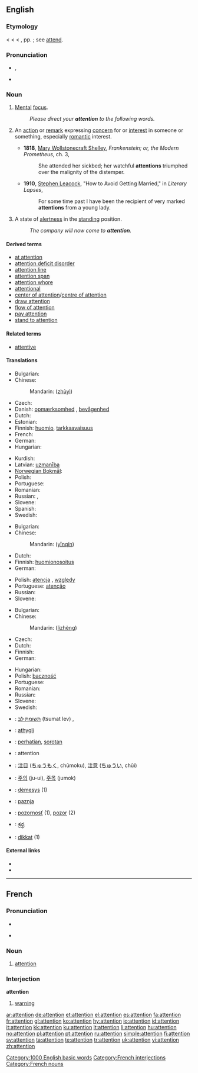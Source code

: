 {{wikipedia}}
==English==

{{rank|single|foot|beauty|618|attention|standing|books|knows}}

===Etymology===
< {{etyl|enm}} {{term|attencioun}} < {{etyl|la}} {{term|attention|lang=la}} < {{term|attendere}}, pp. {{term|attentus||to attend, give heed to}}; see [[attend]].

===Pronunciation===
* {{IPA|/əˈtɛn.ʃən/}}, {{SAMPA|/@"tEn.S@n/}}
* {{audio|en-us-attention.ogg|Audio (US)}}

===Noun===
{{en-noun}}

# {{uncountable}} [[mental|Mental]] [[focus]].
#: ''Please direct your '''attention''' to the following words.''
# {{context|countable|often plural}} An [[action]] or [[remark]] expressing [[concern]] for or [[interest]] in someone or something, especially [[romantic]] interest.
#* '''1818''', [[w:Mary Wollstonecraft Shelley|Mary Wollstonecraft Shelley]], ''Frankenstein; or, the Modern Prometheus'', ch. 3,
#*: She attended her sickbed; her watchful '''attentions''' triumphed over the malignity of the distemper.
#* '''1910''', [[w:Stephen Leacock|Stephen Leacock]], "How to Avoid Getting Married," in ''Literary Lapses'',
#*: For some time past I have been the recipient of very marked '''attentions''' from a young lady.
# {{context|uncountable|military}} A state of [[alertness]] in the [[standing]] position.
#: ''The company will now come to '''attention'''.''

====Derived terms====
* [[at attention]]
* [[attention deficit disorder]]
* [[attention line]]
* [[attention span]]
* [[attention whore]]
* [[attentional]]
* [[center of attention]]/[[centre of attention]]
* [[draw attention]]
* [[flow of attention]]
* [[pay attention]]
* [[stand to attention]]

====Related terms====
*[[attentive]]

====Translations====
{{trans-top|mental focus}}
* Bulgarian: {{t|bg|внимание|sc=Cyrl}}
* Chinese:
*: Mandarin: {{zh-ts|注意|注意}} ([[zhù]][[yì]])
* Czech: {{t-|cs|pozornost|f}}
* Danish: [[opmærksomhed]] {{c}}, [[bevågenhed]] {{c}}
* Dutch: {{t+|nl|aandacht|f}}
* Estonian: {{t|et|tähelepanu}}
* Finnish: [[huomio]], [[tarkkaavaisuus]]
* French: {{t+|fr|attention}}
* German: {{t+|de|Aufmerksamkeit|f}}
* Hungarian: {{t+|hu|figyelem}}
{{trans-mid}}
* Kurdish: {{t|ku|ئاگاداری|tr=agadari|sc=ku-Arab}}
* Latvian: [[uzmanība]] {{f}}
* [[Norwegian Bokmål]]: {{tø|nb|oppmerksomhet|c}}
* Polish: {{t+|pl|uwaga|f}}
* Portuguese: {{t+|pt|atenção|f}}
* Romanian: {{t-|ro|atenţie|f}}
* Russian: {{t+|ru|внимание|n|tr=vnimánije|sc=Cyrl}}, {{t|ru|внимательность|f|cs=Cyrl|tr=vnimát'el'nost'|sc=Cyrl}}
* Slovene: {{t+|sl|pozornost|f}}
* Spanish: {{t+|es|atención|f}}
* Swedish: {{t+|sv|uppmärksamhet|c}}
{{trans-bottom}}

{{trans-top|romantic interest}}
* Bulgarian: {{t|bg|ухажване|sc=Cyrl}}
* Chinese:
*: Mandarin: {{zh-ts|殷勤|殷勤}} ([[yīn]][[qín]])
* Dutch: {{t|nl|attenties|p}}
* Finnish: [[huomionosoitus]]
* German: {{t+|de|Aufmerksamkeit|f}}
{{trans-mid}}
* Polish: [[atencja]] {{f}}, [[względy]]
* Portuguese: [[atenção]] {{f}}
* Russian: {{t+|ru|внимание|n|tr=vnimánije|sc=Cyrl}}
* Slovene: {{t+|sl|pozornost|f}}
{{trans-bottom}}

{{trans-top|state of alertness in the standing position}}
* Bulgarian: {{t|bg|внимание|sc=Cyrl}}
* Chinese:
*: Mandarin:{{zh-ts|立正|立正}} ([[lì]][[zhèng]])
* Czech: {{t-|cs|pozor|m}}
* Dutch: {{t-|nl|paraatheid|f}}
* Finnish: {{t-|fi|asento}}
* German: {{t+|de|Achtung|f}}
{{trans-mid}}
* Hungarian: {{t+|hu|figyelem}}
* Polish: [[baczność]] {{f}}
* Portuguese: {{t+|pt|sentido|m}}
* Romanian: {{t-|ro|drepţi|p}}
* Russian: {{t+|ru|внимание|n|tr=vnimánije|sc=Cyrl}}
* Slovene: {{t-|sl|pozor|m}}
* Swedish: {{t+|sv|uppmärksamhet|c}}
{{trans-bottom}}

{{checktrans-top}}
<!--added {{ttbc|}}s here.-->
* {{ttbc|Hebrew}}: [[תשומת לב]] (tsumat lev) {{f}}, {{he-translation|קשב|keshev}} {{m}}
* {{ttbc|Icelandic}}: [[athygli]] {{f}}
* {{ttbc|Indonesian}}: [[hati|perhatian]], [[sorot|sorotan]]
* {{ttbc|Interlingua}}: attention
* {{ttbc|Japanese}}: [[注目]] ([[ちゅうもく]], chūmoku), [[注意]] ([[ちゅうい]], chūi)
{{trans-mid}}
* {{ttbc|Korean}}: [[주의]] (ju-ui), [[주목]] (jumok)
* {{ttbc|Lithuanian}}: [[dėmesys]] {{m}} (1)
* {{ttbc|Serbian}}: [[paznja]] {{f}}
* {{ttbc|Slovak}}: [[pozornosť]] {{f}} (1), [[pozor]] {{m}} (2)
* {{ttbc|Telugu}}: [[శ్రద్ధ]]
* {{ttbc|Turkish}}: [[dikkat]] {{n}} (1)
{{trans-bottom}}

====External links====
* {{R:Webster 1913}}
* {{R:Century 1911}}

[[Category:1000 English basic words]]

----

==French==

===Pronunciation===
* {{audio|Fr-attention.ogg|audio}}
* {{IPA|/a.tɑ̃s.jɔ̃/|lang=fr}} {{X-SAMPA|/a.tA~s.jO~/}}

===Noun===
{{fr-noun|f}}

# [[attention]]

===Interjection===
'''attention'''

# [[warning]]

[[Category:French interjections]]
[[Category:French nouns]]

[[ar:attention]]
[[de:attention]]
[[et:attention]]
[[el:attention]]
[[es:attention]]
[[fa:attention]]
[[fr:attention]]
[[gl:attention]]
[[ko:attention]]
[[hy:attention]]
[[io:attention]]
[[id:attention]]
[[it:attention]]
[[kk:attention]]
[[ku:attention]]
[[lt:attention]]
[[li:attention]]
[[hu:attention]]
[[no:attention]]
[[pl:attention]]
[[pt:attention]]
[[ru:attention]]
[[simple:attention]]
[[fi:attention]]
[[sv:attention]]
[[ta:attention]]
[[te:attention]]
[[tr:attention]]
[[uk:attention]]
[[vi:attention]]
[[zh:attention]]